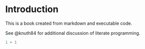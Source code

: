 # Introduction

This is a book created from markdown and executable code.

See @knuth84 for additional discussion of literate programming.

```python
1 + 1
```